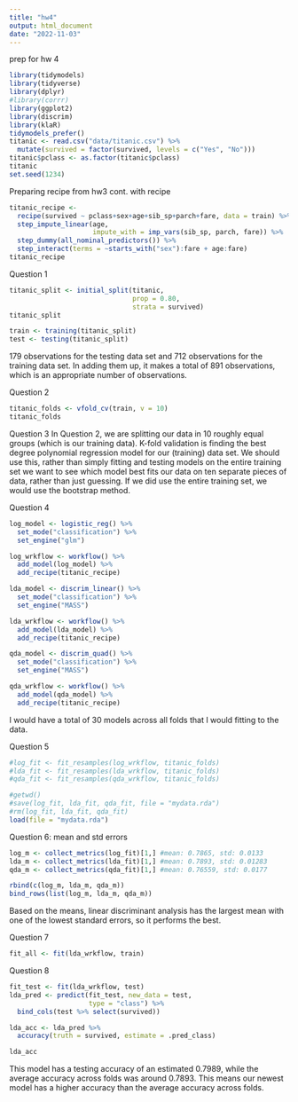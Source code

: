```yaml
---
title: "hw4"
output: html_document
date: "2022-11-03"
---
```


prep for hw 4
```r
library(tidymodels)
library(tidyverse)
library(dplyr)
#library(corrr)
library(ggplot2)
library(discrim)
library(klaR)
tidymodels_prefer()
titanic <- read.csv("data/titanic.csv") %>% 
  mutate(survived = factor(survived, levels = c("Yes", "No")))
titanic$pclass <- as.factor(titanic$pclass)
titanic
set.seed(1234)
```

Preparing recipe from hw3 cont. with recipe
```r
titanic_recipe <-
  recipe(survived ~ pclass+sex+age+sib_sp+parch+fare, data = train) %>%
  step_impute_linear(age,
                     impute_with = imp_vars(sib_sp, parch, fare)) %>%
  step_dummy(all_nominal_predictors()) %>%
  step_interact(terms = ~starts_with("sex"):fare + age:fare)
titanic_recipe
```

Question 1
```r
titanic_split <- initial_split(titanic, 
                               prop = 0.80, 
                               strata = survived)
titanic_split

train <- training(titanic_split)
test <- testing(titanic_split)
```


179 observations for the testing data set and 712 observations for the training data set. In adding them up, it makes a total of 891 observations, which is an appropriate number of observations.

Question 2
```r
titanic_folds <- vfold_cv(train, v = 10)
titanic_folds
```

Question 3
In Question 2, we are splitting our data in 10 roughly equal groups (which is our training data). K-fold validation is finding the best degree polynomial regression model for our (training) data set. We should use this, rather than simply fitting and testing models on the entire training set we want to see which model best fits our data on ten separate pieces of data, rather than just guessing. If we did use the entire training set, we would use the bootstrap method. 

Question 4
```r
log_model <- logistic_reg() %>%
  set_mode("classification") %>%
  set_engine("glm")

log_wrkflow <- workflow() %>%
  add_model(log_model) %>%
  add_recipe(titanic_recipe)

lda_model <- discrim_linear() %>%
  set_mode("classification") %>%
  set_engine("MASS")

lda_wrkflow <- workflow() %>%
  add_model(lda_model) %>%
  add_recipe(titanic_recipe)

qda_model <- discrim_quad() %>%
  set_mode("classification") %>%
  set_engine("MASS")

qda_wrkflow <- workflow() %>%
  add_model(qda_model) %>%
  add_recipe(titanic_recipe)

```

I would have a total of 30 models across all folds that I would fitting to the data. 

Question 5
```r
#log_fit <- fit_resamples(log_wrkflow, titanic_folds)
#lda_fit <- fit_resamples(lda_wrkflow, titanic_folds)
#qda_fit <- fit_resamples(qda_wrkflow, titanic_folds)

#getwd()
#save(log_fit, lda_fit, qda_fit, file = "mydata.rda")
#rm(log_fit, lda_fit, qda_fit)
load(file = "mydata.rda")
```


Question 6: mean and std errors
```r
log_m <- collect_metrics(log_fit)[1,] #mean: 0.7865, std: 0.0133
lda_m <- collect_metrics(lda_fit)[1,] #mean: 0.7893, std: 0.01283
qda_m <- collect_metrics(qda_fit)[1,] #mean: 0.76559, std: 0.0177

rbind(c(log_m, lda_m, qda_m))
bind_rows(list(log_m, lda_m, qda_m))
```

Based on the means, linear discriminant analysis has the largest mean with one of the lowest standard errors, so it performs the best. 

Question 7
```r
fit_all <- fit(lda_wrkflow, train)
```

Question 8
```r
fit_test <- fit(lda_wrkflow, test)
lda_pred <- predict(fit_test, new_data = test, 
                    type = "class") %>%
  bind_cols(test %>% select(survived))

lda_acc <- lda_pred %>%
  accuracy(truth = survived, estimate = .pred_class)

lda_acc
```

This model has a testing accuracy of an estimated 0.7989, while the average accuracy across folds was around 0.7893. This means our newest model has a higher accuracy than the average accuracy across folds.

